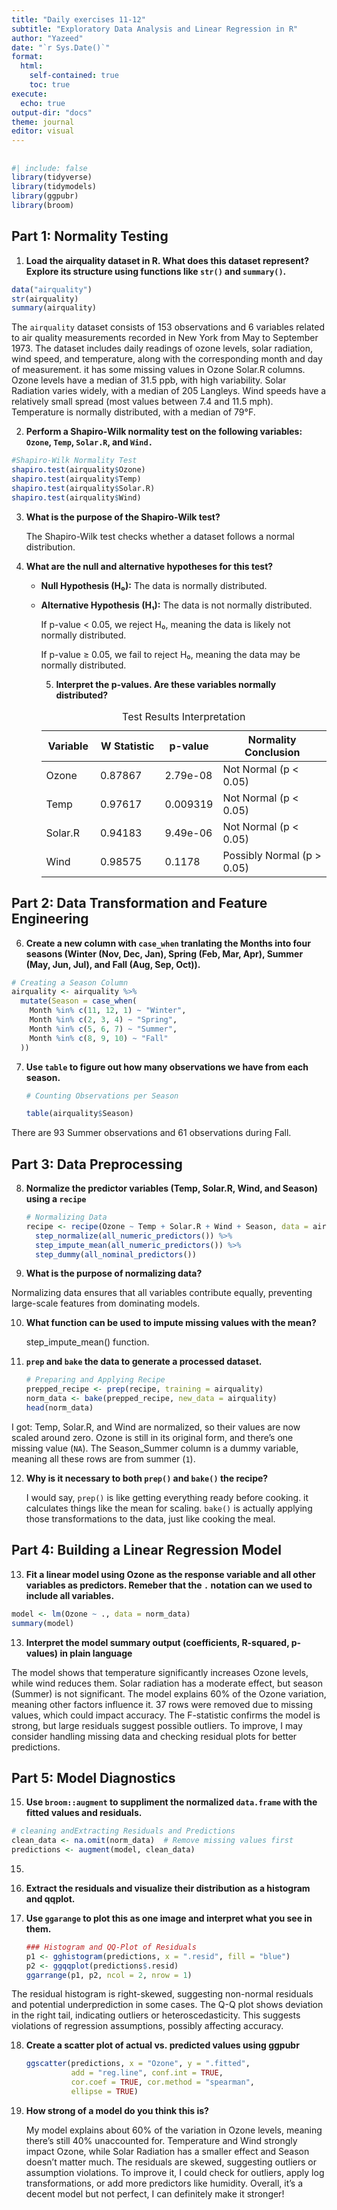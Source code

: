```yaml
---
title: "Daily exercises 11-12"
subtitle: "Exploratory Data Analysis and Linear Regression in R"
author: "Yazeed"
date: "`r Sys.Date()`"
format: 
  html:
    self-contained: true
    toc: true
execute:
  echo: true
output-dir: "docs"
theme: journal
editor: visual
---
```


## 

```r
#| include: false
library(tidyverse)
library(tidymodels)
library(ggpubr)
library(broom)
```

## **Part 1: Normality Testing**

1.  **Load the airquality dataset in R. What does this dataset represent? Explore its structure using functions like `str()` and `summary()`.**

```r
data("airquality")
str(airquality)
summary(airquality)
```

The `airquality` dataset consists of 153 observations and 6 variables related to air quality measurements recorded in New York from May to September 1973. The dataset includes daily readings of ozone levels, solar radiation, wind speed, and temperature, along with the corresponding month and day of measurement. it has some missing values in Ozone Solar.R columns. Ozone levels have a median of 31.5 ppb, with high variability. Solar Radiation varies widely, with a median of 205 Langleys. Wind speeds have a relatively small spread (most values between 7.4 and 11.5 mph). Temperature is normally distributed, with a median of 79°F.

2.  **Perform a Shapiro-Wilk normality test on the following variables: `Ozone`, `Temp`, `Solar.R`, and `Wind.`**

```r
#Shapiro-Wilk Normality Test
shapiro.test(airquality$Ozone)
shapiro.test(airquality$Temp)
shapiro.test(airquality$Solar.R)
shapiro.test(airquality$Wind)
```

3.  **What is the purpose of the Shapiro-Wilk test?**

    The Shapiro-Wilk test checks whether a dataset follows a normal distribution.

4.  **What are the null and alternative hypotheses for this test?**

    -   **Null Hypothesis (H₀):** The data is normally distributed.

    <!-- -->

    -   **Alternative Hypothesis (H₁):** The data is not normally distributed.

        If p-value \< 0.05, we reject H₀, meaning the data is likely not normally distributed.

        If p-value ≥ 0.05, we fail to reject H₀, meaning the data may be normally distributed.

        5.  **Interpret the p-values. Are these variables normally distributed?**

        | **Variable** | **W Statistic** | **p-value** | **Normality Conclusion**    |
        |--------------|-----------------|-------------|-----------------------------|
        | Ozone        | 0.87867         | 2.79e-08    | Not Normal (p \< 0.05)      |
        | Temp         | 0.97617         | 0.009319    | Not Normal (p \< 0.05)      |
        | Solar.R      | 0.94183         | 9.49e-06    | Not Normal (p \< 0.05)      |
        | Wind         | 0.98575         | 0.1178      | Possibly Normal (p \> 0.05) |

        : Test Results Interpretation

## **Part 2: Data Transformation and Feature Engineering**

6.  **Create a new column with `case_when` tranlating the Months into four seasons (Winter (Nov, Dec, Jan), Spring (Feb, Mar, Apr), Summer (May, Jun, Jul), and Fall (Aug, Sep, Oct)).**

```r
# Creating a Season Column
airquality <- airquality %>%
  mutate(Season = case_when(
    Month %in% c(11, 12, 1) ~ "Winter",
    Month %in% c(2, 3, 4) ~ "Spring",
    Month %in% c(5, 6, 7) ~ "Summer",
    Month %in% c(8, 9, 10) ~ "Fall"
  ))
```

7.  **Use `table` to figure out how many observations we have from each season.**

    ```r
    # Counting Observations per Season

    table(airquality$Season)
    ```

There are 93 Summer observations and 61 observations during Fall.

## **Part 3: Data Preprocessing**

8.  **Normalize the predictor variables (Temp, Solar.R, Wind, and Season) using a `recipe`**

    ```r
    # Normalizing Data
    recipe <- recipe(Ozone ~ Temp + Solar.R + Wind + Season, data = airquality) %>%
      step_normalize(all_numeric_predictors()) %>%
      step_impute_mean(all_numeric_predictors()) %>%
      step_dummy(all_nominal_predictors())
    ```

9.  **What is the purpose of normalizing data?**

Normalizing data ensures that all variables contribute equally, preventing large-scale features from dominating models.

10. **What function can be used to impute missing values with the mean?**

    step_impute_mean() function.

11. **`prep` and `bake` the data to generate a processed dataset.**

    ```r
    # Preparing and Applying Recipe
    prepped_recipe <- prep(recipe, training = airquality)
    norm_data <- bake(prepped_recipe, new_data = airquality)
    head(norm_data)
    ```

I got: Temp, Solar.R, and Wind are normalized, so their values are now scaled around zero. Ozone is still in its original form, and there's one missing value (`NA`). The Season_Summer column is a dummy variable, meaning all these rows are from summer (`1`).

12. **Why is it necessary to both `prep()` and `bake()` the recipe?**

    I would say, `prep()` is like getting everything ready before cooking. it calculates things like the mean for scaling. `bake()` is actually applying those transformations to the data, just like cooking the meal.

## **Part 4: Building a Linear Regression Model**

13. **Fit a linear model using Ozone as the response variable and all other variables as predictors. Remeber that the `.` notation can we used to include all variables.**

```r
model <- lm(Ozone ~ ., data = norm_data)
summary(model)
```

13. **Interpret the model summary output (coefficients, R-squared, p-values) in plain language**

The model shows that temperature significantly increases Ozone levels, while wind reduces them. Solar radiation has a moderate effect, but season (Summer) is not significant. The model explains 60% of the Ozone variation, meaning other factors influence it. 37 rows were removed due to missing values, which could impact accuracy. The F-statistic confirms the model is strong, but large residuals suggest possible outliers. To improve, I may consider handling missing data and checking residual plots for better predictions.

## **Part 5: Model Diagnostics**

15. **Use `broom::augment` to suppliment the normalized `data.frame` with the fitted values and residuals.**

```r
# cleaning andExtracting Residuals and Predictions
clean_data <- na.omit(norm_data)  # Remove missing values first
predictions <- augment(model, clean_data)

```

15. 

16. **Extract the residuals and visualize their distribution as a histogram and qqplot.**

17. **Use `ggarange` to plot this as one image and interpret what you see in them.**

    ```r
    ### Histogram and QQ-Plot of Residuals
    p1 <- gghistogram(predictions, x = ".resid", fill = "blue")
    p2 <- ggqqplot(predictions$.resid)
    ggarrange(p1, p2, ncol = 2, nrow = 1)

    ```

The residual histogram is right-skewed, suggesting non-normal residuals and potential underprediction in some cases. The Q-Q plot shows deviation in the right tail, indicating outliers or heteroscedasticity. This suggests violations of regression assumptions, possibly affecting accuracy.

18. **Create a scatter plot of actual vs. predicted values using ggpubr**

    ```r
    ggscatter(predictions, x = "Ozone", y = ".fitted", 
              add = "reg.line", conf.int = TRUE,
              cor.coef = TRUE, cor.method = "spearman",
              ellipse = TRUE)
    ```

<!-- -->

19. **How strong of a model do you think this is?**

    My model explains about 60% of the variation in Ozone levels, meaning there’s still 40% unaccounted for. Temperature and Wind strongly impact Ozone, while Solar Radiation has a smaller effect and Season doesn’t matter much. The residuals are skewed, suggesting outliers or assumption violations. To improve it, I could check for outliers, apply log transformations, or add more predictors like humidity. Overall, it’s a decent model but not perfect, I can definitely make it stronger!
